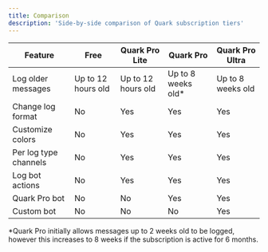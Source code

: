 ```yaml
---
title: Comparison
description: 'Side-by-side comparison of Quark subscription tiers'
---
```


| Feature               | Free               | Quark Pro Lite     | Quark Pro          | Quark Pro Ultra   |
| --------------------- | ------------------ | ------------------ | ------------------ | ----------------- |
| Log older messages    | Up to 12 hours old | Up to 12 hours old | Up to 8 weeks old* | Up to 8 weeks old |
| Change log format     | No                 | Yes                | Yes                | Yes               |
| Customize colors      | No                 | Yes                | Yes                | Yes               |
| Per log type channels | No                 | Yes                | Yes                | Yes               |
| Log bot actions       | No                 | Yes                | Yes                | Yes               |
| Quark Pro bot         | No                 | No                 | Yes                | Yes               |
| Custom bot            | No                 | No                 | No                 | Yes               |

<Note>*Quark Pro initially allows messages up to 2 weeks old to be logged, however this increases to 8 weeks
if the subscription is active for 6 months.</Note>

